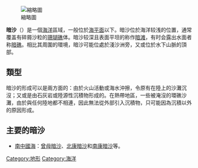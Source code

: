{{Expand_English|time=2007-12-14}}
{{unreferenced|time=2009-8-31}}

[[File:GulfofMaine.jpg|縮略圖]]

'''暗沙'''（{{lang|eb|Ocean bank}}）是一個[[洋|海洋]]區域，一般位於[[海平面|海平面]]以下。暗沙位於海洋较浅的位置，通常覆盖有碎屑沙粒的[[珊瑚礁|珊瑚礁]]体。暗沙较深且表面平坦的称作[[暗滩|暗滩]]，有时会露出水面者称[[暗礁|暗礁]]。相比其周圍的環境，暗沙可能位處於淺沙洲旁，又或位於水下山脈的頂部。

==類型==
暗沙的形成可以是兩方面的：由於火山活動或海水沖擦，令原有在陸上的沙灘沉沒；又或是由石灰岩或陸源性沉積物形成的。在熱帶地區，一些被淹沒的環礁沙灘，由於與任何陸地都不相連，因此無法從外部引入沉積物，只可能因為沉積以外的原因形成。

==主要的暗沙==
* [[南中國海|南中國海]]：[[曾母暗沙|曾母暗沙]]、[[北康暗沙|北康暗沙]]和[[南康暗沙|南康暗沙]]等。
[[Category:地形|Category:地形]]
[[Category:海洋|Category:海洋]]


{{geo-term-stub}}